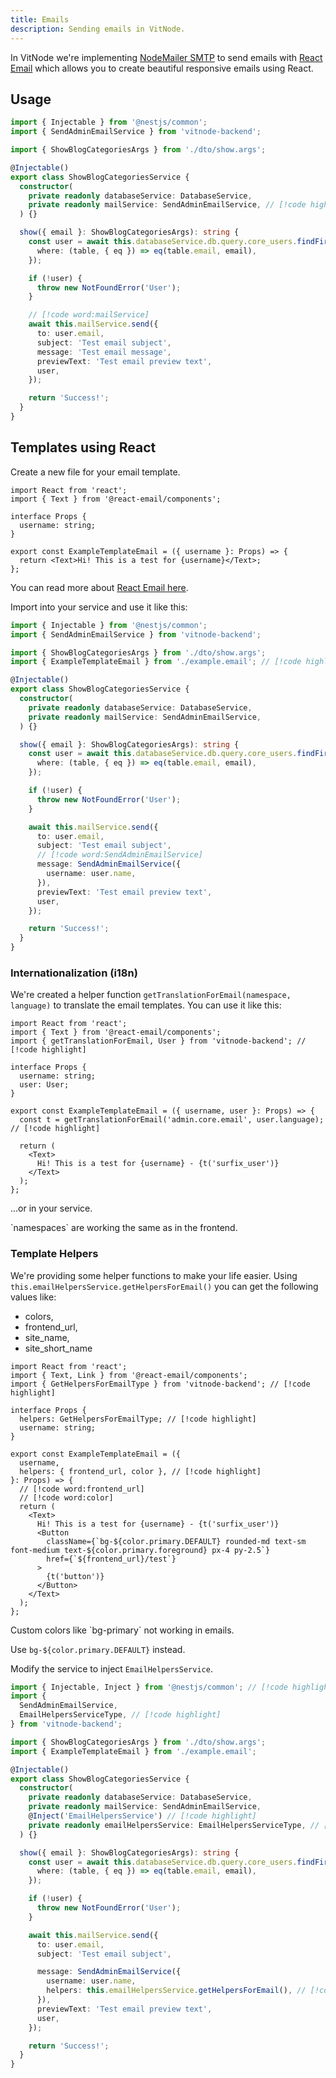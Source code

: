```yaml
---
title: Emails
description: Sending emails in VitNode.
---
```


In VitNode we're implementing [NodeMailer SMTP](https://nodemailer.com/) to send emails with [React Email](https://react.email/) which allows you to create beautiful responsive emails using React.

## Usage

```ts title="backend/plugins/blog/categories/show/show.service.ts"
import { Injectable } from '@nestjs/common';
import { SendAdminEmailService } from 'vitnode-backend';

import { ShowBlogCategoriesArgs } from './dto/show.args';

@Injectable()
export class ShowBlogCategoriesService {
  constructor(
    private readonly databaseService: DatabaseService,
    private readonly mailService: SendAdminEmailService, // [!code highlight]
  ) {}

  show({ email }: ShowBlogCategoriesArgs): string {
    const user = await this.databaseService.db.query.core_users.findFirst({
      where: (table, { eq }) => eq(table.email, email),
    });

    if (!user) {
      throw new NotFoundError('User');
    }

    // [!code word:mailService]
    await this.mailService.send({
      to: user.email,
      subject: 'Test email subject',
      message: 'Test email message',
      previewText: 'Test email preview text',
      user,
    });

    return 'Success!';
  }
}
```

## Templates using React


<Steps>
<Step>

Create a new file for your email template.

```tsx title="backend/plugins/blog/categories/show/example.email.tsx"
import React from 'react';
import { Text } from '@react-email/components';

interface Props {
  username: string;
}

export const ExampleTemplateEmail = ({ username }: Props) => {
  return <Text>Hi! This is a test for {username}</Text>;
};
```

You can read more about [React Email here](https://react.email/docs/introduction).

</Step>
<Step>

Import into your service and use it like this:

```ts title="backend/plugins/blog/categories/show/show.service.ts"
import { Injectable } from '@nestjs/common';
import { SendAdminEmailService } from 'vitnode-backend';

import { ShowBlogCategoriesArgs } from './dto/show.args';
import { ExampleTemplateEmail } from './example.email'; // [!code highlight]

@Injectable()
export class ShowBlogCategoriesService {
  constructor(
    private readonly databaseService: DatabaseService,
    private readonly mailService: SendAdminEmailService,
  ) {}

  show({ email }: ShowBlogCategoriesArgs): string {
    const user = await this.databaseService.db.query.core_users.findFirst({
      where: (table, { eq }) => eq(table.email, email),
    });

    if (!user) {
      throw new NotFoundError('User');
    }

    await this.mailService.send({
      to: user.email,
      subject: 'Test email subject',
      // [!code word:SendAdminEmailService]
      message: SendAdminEmailService({
        username: user.name,
      }),
      previewText: 'Test email preview text',
      user,
    });

    return 'Success!';
  }
}
```

</Step>
</Steps>

### Internationalization (i18n)

We're created a helper function `getTranslationForEmail(namespace, language)` to translate the email templates. You can use it like this:

```tsx
import React from 'react';
import { Text } from '@react-email/components';
import { getTranslationForEmail, User } from 'vitnode-backend'; // [!code highlight]

interface Props {
  username: string;
  user: User;
}

export const ExampleTemplateEmail = ({ username, user }: Props) => {
  const t = getTranslationForEmail('admin.core.email', user.language); // [!code highlight]

  return (
    <Text>
      Hi! This is a test for {username} - {t('surfix_user')}
    </Text>
  );
};
```

...or in your service.


<Callout title="Schema GraphQL">
  `namespaces` are working the same as in the frontend.
</Callout>

### Template Helpers

We're providing some helper functions to make your life easier. Using `this.emailHelpersService.getHelpersForEmail()` you can get the following values like:

- colors,
- frontend_url,
- site_name,
- site_short_name

<Steps>
<Step>

```tsx title="backend/plugins/blog/categories/show/example.email.tsx"
import React from 'react';
import { Text, Link } from '@react-email/components';
import { GetHelpersForEmailType } from 'vitnode-backend'; // [!code highlight]

interface Props {
  helpers: GetHelpersForEmailType; // [!code highlight]
  username: string;
}

export const ExampleTemplateEmail = ({
  username,
  helpers: { frontend_url, color }, // [!code highlight]
}: Props) => {
  // [!code word:frontend_url]
  // [!code word:color]
  return (
    <Text>
      Hi! This is a test for {username} - {t('surfix_user')}
      <Button
        className={`bg-${color.primary.DEFAULT} rounded-md text-sm font-medium text-${color.primary.foreground} px-4 py-2.5`}
        href={`${frontend_url}/test`}
      >
        {t('button')}
      </Button>
    </Text>
  );
};
```

<Callout title="Custom Colors" type="warn">
  Custom colors like `bg-primary` not working in emails.

Use `bg-${color.primary.DEFAULT}` instead.

</Callout>

</Step>
<Step>

Modify the service to inject `EmailHelpersService`.

```ts title="backend/plugins/blog/categories/show/show.service.ts"
import { Injectable, Inject } from '@nestjs/common'; // [!code highlight]
import {
  SendAdminEmailService,
  EmailHelpersServiceType, // [!code highlight]
} from 'vitnode-backend';

import { ShowBlogCategoriesArgs } from './dto/show.args';
import { ExampleTemplateEmail } from './example.email';

@Injectable()
export class ShowBlogCategoriesService {
  constructor(
    private readonly databaseService: DatabaseService,
    private readonly mailService: SendAdminEmailService,
    @Inject('EmailHelpersService') // [!code highlight]
    private readonly emailHelpersService: EmailHelpersServiceType, // [!code highlight]
  ) {}

  show({ email }: ShowBlogCategoriesArgs): string {
    const user = await this.databaseService.db.query.core_users.findFirst({
      where: (table, { eq }) => eq(table.email, email),
    });

    if (!user) {
      throw new NotFoundError('User');
    }

    await this.mailService.send({
      to: user.email,
      subject: 'Test email subject',

      message: SendAdminEmailService({
        username: user.name,
        helpers: this.emailHelpersService.getHelpersForEmail(), // [!code highlight]
      }),
      previewText: 'Test email preview text',
      user,
    });

    return 'Success!';
  }
}
```

</Step>
</Steps>
